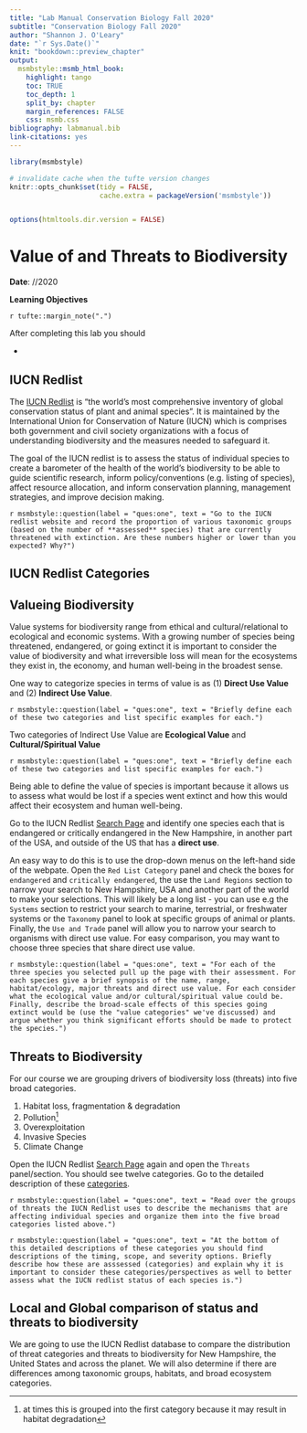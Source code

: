```yaml
---
title: "Lab Manual Conservation Biology Fall 2020"
subtitle: "Conservation Biology Fall 2020"
author: "Shannon J. O'Leary"
date: "`r Sys.Date()`"
knit: "bookdown::preview_chapter"
output:
  msmbstyle::msmb_html_book:
    highlight: tango
    toc: TRUE
    toc_depth: 1
    split_by: chapter
    margin_references: FALSE
    css: msmb.css
bibliography: labmanual.bib
link-citations: yes
---
```


```r

library(msmbstyle)

# invalidate cache when the tufte version changes
knitr::opts_chunk$set(tidy = FALSE, 
                      cache.extra = packageVersion('msmbstyle'))


options(htmltools.dir.version = FALSE)

```

# Value of and Threats to Biodiversity

**Date**: //2020

**Learning Objectives**

`r tufte::margin_note(".")` 

After completing this lab you should

* 


## IUCN Redlist

The [IUCN Redlist](https://www.iucnredlist.org/) is "the world's most comprehensive inventory of global conservation status of plant and animal species". It is maintained by the International Union for Conservation of Nature (IUCN) which is comprises both government and civil society organizations with a focus of understanding biodiversity and the measures needed to safeguard it. 

The goal of the IUCN redlist is to assess the status of individual species to create a barometer of the health of the world's biodiversity to be able to guide scientific research, inform policy/conventions (e.g. listing of species), affect resource allocation, and inform conservation planning, management strategies, and improve decision making.

`r msmbstyle::question(label = "ques:one", text = "Go to the IUCN redlist website and record the proportion of various taxonomic groups (based on the number of **assessed** species) that are currently threatened with extinction. Are these numbers higher or lower than you expected? Why?")`

## IUCN Redlist Categories



## Valueing Biodiversity

Value systems for biodiversity range from ethical and cultural/relational to ecological and economic systems. With a growing number of species being threatened, endangered, or going extinct it is important to consider the value of biodiversity and what irreversible loss will mean for the ecosystems they exist in, the economy, and human well-being in the broadest sense.

One way to categorize species in terms of value is as (1) **Direct Use Value** and (2) **Indirect Use Value**.

`r msmbstyle::question(label = "ques:one", text = "Briefly define each of these two categories and list specific examples for each.")`

Two categories of Indirect Use Value are **Ecological Value** and **Cultural/Spiritual Value** 

`r msmbstyle::question(label = "ques:one", text = "Briefly define each of these two categories and list specific examples for each.")`

Being able to define the value of species is important because it allows us to assess what would be lost if a species went extinct and how this would affect their ecosystem and human well-being.

Go to the IUCN Redlist [Search Page](https://www.iucnredlist.org/search) and identify one species each that is endangered or critically endangered in the New Hampshire, in another part of the USA, and outside of the US that has a **direct use**. 

An easy way to do this is to use the drop-down menus on the left-hand side of the webpate. Open the `Red List Category` panel and check the boxes for `endangered` and `critically endangered`, the use the `Land Regions` section to narrow your search to New Hampshire, USA and another part of the world to make your selections. This will likely be a long list - you can use e.g the `Systems` section to restrict your search to marine, terrestrial, or freshwater systems or the `Taxonomy` panel to look at specific groups of animal or plants. Finally, the `Use and Trade` panel will allow you to narrow your search to organisms with direct use value. For easy comparison, you may want to choose three species that share direct use value.

`r msmbstyle::question(label = "ques:one", text = "For each of the three species you selected pull up the page with their assessment. For each species give a brief synopsis of the name, range, habitat/ecology, major threats and direct use value. For each consider what the ecological value and/or cultural/spiritual value could be. Finally, describe the broad-scale effects of this species going extinct would be (use the "value categories" we've discussed) and argue whether you think significant efforts should be made to protect the species.")`


## Threats to Biodiversity

For our course we are grouping drivers of biodiversity loss (threats) into five broad categories.

1. Habitat loss, fragmentation & degradation
2. Pollution^[at times this is grouped into the first category because it may result in habitat degradation]
3. Overexploitation
4. Invasive Species
5. Climate Change

Open the IUCN Redlist [Search Page](https://www.iucnredlist.org/search) again and open the `Threats` panel/section. You should see twelve categories. Go to the detailed description of these [categories](https://www.iucnredlist.org/resources/threat-classification-scheme). 

`r msmbstyle::question(label = "ques:one", text = "Read over the groups of threats the IUCN Redlist uses to describe the mechanisms that are affecting individual species and organize them into the five broad categories listed above.")`

`r msmbstyle::question(label = "ques:one", text = "At the bottom of this detailed descriptions of these categories you should find descriptions of the timing, scope, and severity options. Briefly describe how these are asssessed (categories) and explain why it is important to consider these categories/perspectives as well to better assess what the IUCN redlist status of each species is.")`


## Local and Global comparison of status and threats to biodiversity

We are going to use the IUCN Redlist database to compare the distribution of threat categories and threats to biodiversity for New Hampshire, the United States and across the planet. We will also determine if there are differences among taxonomic groups, habitats, and broad ecosystem categories.


